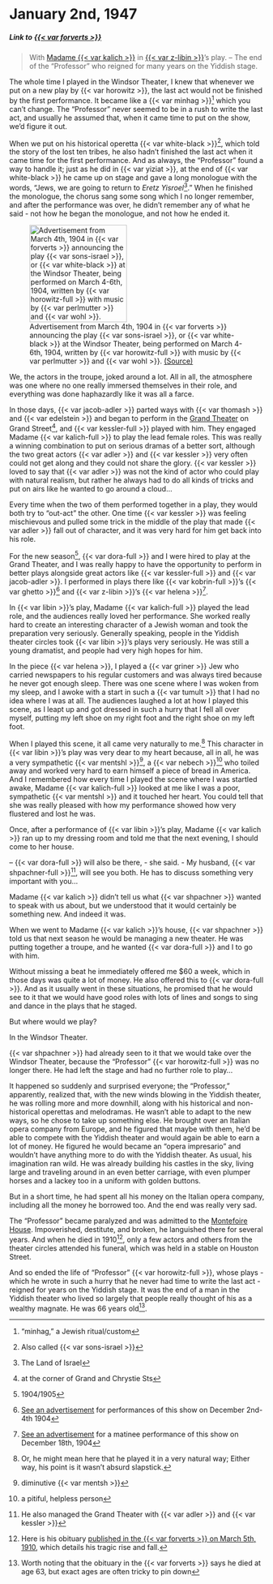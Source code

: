 # January 2nd, 1947

##### _Link to [{{< var forverts >}}](https://www.nli.org.il/en/newspapers/frw/1947/01/02/01/)_ {.unnumbered}

> With [Madame {{< var kalich >}}](https://www.museumoffamilyhistory.com/yt/lex/K/kalich-bertha.htm) in [{{< var z-libin >}}](https://www.museumoffamilyhistory.com/yt/lex/L/libin-z.htm)'s play. -- The end of the "Professor" who reigned for many years on the Yiddish stage.

The whole time I played in the Windsor Theater, I knew that whenever we put on a new play by {{< var horowitz >}}, the last act would not be finished by the first performance. It became like a {{< var minhag >}}^["minhag," a Jewish ritual/custom] which you can't change. The "Professor" never seemed to be in a rush to write the last act, and usually he assumed that, when it came time to put on the show, we'd figure it out.

::: {layout-ncol="2"}

When we put on his historical operetta {{< var white-black >}}^[Also called {{< var sons-israel >}}], which told the story of the lost ten tribes, he also hadn't finished the last act when it came time for the first performance. And as always, the "Professor" found a way to handle it; just as he did in {{< var yiziat >}}, at the end of {{< var white-black >}} he came up on stage and gave a long monologue with the words, "Jews, we are going to return to _Eretz Yisroel_^[The Land of Israel]." When he finished the monologue, the chorus sang some song which I no longer remember, and after the performance was over, he didn't remember any of what he said - not how he began the monologue, and not how he ended it.


![Advertisement from March 4th, 1904 in {{< var forverts >}} announcing the play {{< var sons-israel >}}, or {{< var white-black >}} at the Windsor Theater, being performed on March 4-6th, 1904, written by {{< var horowitz-full >}} with music by {{< var perlmutter >}} and {{< var wohl >}}. [(Source)](https://www.nli.org.il/en/newspapers/frw/1904/03/04/01/article/32.1/)](../img/newspaper_clippings/1904-03-04_forverts.png){width="2in"}

:::

We, the actors in the troupe, joked around a lot. All in all, the atmosphere was one where no one really immersed themselves in their role, and everything was done haphazardly like it was all a farce.

In those days, {{< var jacob-adler >}} parted ways with {{< var thomash >}} and {{< var edelstein >}} and began to perform in the [Grand Theater](https://en.wikipedia.org/wiki/Grand_Theatre_(Manhattan)) on Grand Street^[at the corner of Grand and Chrystie Sts], and {{< var kessler-full >}} played with him. They engaged Madame {{< var kalich-full >}} to play the lead female roles. This was really a winning combination to put on serious dramas of a better sort, although the two great actors {{< var adler >}} and {{< var kessler >}} very often could not get along and they could not share the glory. {{< var kessler >}} loved to say that {{< var adler >}} was not the kind of actor who could play with natural realism, but rather he always had to do all kinds of tricks and put on airs like he wanted to go around a cloud...

Every time when the two of them performed together in a play, they would both try to "out-act" the other. One time {{< var kessler >}} was feeling mischievous and pulled some trick in the middle of the play that made {{< var adler >}} fall out of character, and it was very hard for him get back into his role.

For the new season^[1904/1905], {{< var dora-full >}} and I were hired to play at the Grand Theater, and I was really happy to have the opportunity to perform in better plays alongside great actors like {{< var kessler-full >}} and {{< var jacob-adler >}}. I performed in plays there like {{< var kobrin-full >}}'s {{< var ghetto >}}^[[See an advertisement](https://www.nli.org.il/en/newspapers/freiearb/1904/12/04/01/article/27/) for performances of this show on December 2nd-4th 1904] and {{< var z-libin >}}'s {{< var helena >}}^[[See an advertisement](https://www.nli.org.il/en/newspapers/haleom/1904/12/15/01/article/8.1/) for a matinee performance of this show on December 18th, 1904].

In {{< var libin >}}'s play, Madame {{< var kalich-full >}} played the lead role, and the audiences really loved her performance. She worked really hard to create an interesting character of a Jewish woman and took the preparation very seriously. Generally speaking, people in the Yiddish theater circles took {{< var libin >}}'s plays very seriously. He was still a young dramatist, and people had very high hopes for him.

In the piece {{< var helena >}}, I played a {{< var griner >}} Jew who carried newspapers to his regular customers and was always tired because he never got enough sleep. There was one scene where I was woken from my sleep, and I awoke with a start in such a {{< var tumult >}} that I had no idea where I was at all. The audiences laughed a lot at how I played this scene, as I leapt up and got dressed in such a hurry that I fell all over myself, putting my left shoe on my right foot and the right shoe on my left foot.

When I played this scene, it all came very naturally to me.^[Or, he might mean here that he played it in a very natural way; Either way, his point is it wasn't absurd slapstick.] This character in {{< var libin >}}'s play was very dear to my heart because, all in all, he was a very sympathetic {{< var mentshl >}}^[diminutive {{< var mentsh >}}], a {{< var nebech >}}^[a pitiful, helpless person] who toiled away and worked very hard to earn himself a piece of bread in America. And I remembered how every time I played the scene where I was startled awake, Madame {{< var kalich-full >}} looked at me like I was a poor, sympathetic {{< var mentshl >}} and it touched her heart. You could tell that she was really pleased with how my performance showed how very flustered and lost he was.

Once, after a performance of {{< var libin >}}'s play, Madame {{< var kalich >}} ran up to my dressing room and told me that the next evening, I should come to her house.

-- {{< var dora-full >}} will also be there, - she said. - My husband, {{< var shpachner-full >}}^[He also managed the Grand Theater with {{< var adler >}} and {{< var kessler >}}], will see you both. He has to discuss something very important with you...

Madame {{< var kalich >}} didn't tell us what {{< var shpachner >}} wanted to speak with us about, but we understood that it would certainly be something new. And indeed it was.

When we went to Madame {{< var kalich >}}'s house, {{< var shpachner >}} told us that next season he would be managing a new theater. He was putting together a troupe, and he wanted {{< var dora-full >}} and I to go with him.

Without missing a beat he immediately offered me $60 a week, which in those days was quite a lot of money. He also offered this to {{< var dora-full >}}. And as it usually went in these situations, he promised that he would see to it that we would have good roles with lots of lines and songs to sing and dance in the plays that he staged.

But where would we play?

In the Windsor Theater.

{{< var shpachner >}} had already seen to it that we would take over the Windsor Theater, because the "Professor" {{< var horowitz-full >}} was no longer there. He had left the stage and had no further role to play...

It happened so suddenly and surprised everyone; the "Professor," apparently, realized that, with the new winds blowing in the Yiddish theater, he was rolling more and more downhill, along with his historical and non-historical operettas and melodramas. He wasn't able to adapt to the new ways, so he chose to take up something else. He brought over an Italian opera company from Europe, and he figured that maybe with them, he'd be able to compete with the Yiddish theater and would again be able to earn a lot of money. He figured he would became an "opera impresario" and wouldn't have anything more to do with the Yiddish theater. As usual, his imagination ran wild. He was already building his castles in the sky, living large and traveling around in an even better carriage, with even plumper horses and a lackey too in a uniform with golden buttons.

But in a short time, he had spent all his money on the Italian opera company, including all the money he borrowed too. And the end was really very sad.

The "Professor" became paralyzed and was admitted to the [Montefoire House](https://en.wikipedia.org/wiki/Montefiore_Home_for_Chronic_Invalids). Impoverished, destitute, and broken, he languished there for several years. And when he died in 1910^[Here is his obituary [published in the {{< var forverts >}} on March 5th, 1910](https://www.nli.org.il/en/newspapers/frw/1910/03/05/01/article/30/), which details his tragic rise and fall.], only a few actors and others from the theater circles attended his funeral, which was held in a stable on Houston Street.

And so ended the life of "Professor" {{< var horowitz-full >}}, whose plays - which he wrote in such a hurry that he never had time to write the last act - reigned for years on the Yiddish stage. It was the end of a man in the Yiddish theater who lived so largely that people really thought of his as a wealthy magnate. He was 66 years old^[Worth noting that the obituary in the {{< var forverts >}} says he died at age 63, but exact ages are often tricky to pin down].

